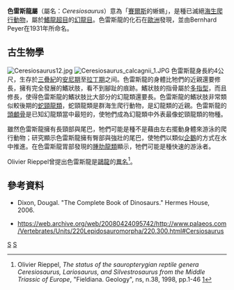 {{Automatic taxobox
| taxon = Ceresiosaurus
| authority = Peyer, 1931
|status = fossil
|image = Ceresiosaurus calcagnii.JPG
| image_caption = 色雷斯龍的化石
|fossil_range = {{Fossil range|242}}[[安尼期|安尼期]]至[[拉丁期|拉丁期]]之间
| type_species = '''''Ceresiosaurus calcagni'''''
| type_species_authority = Peyer, 1931
| subdivision_ranks = [[種|種]]
| subdivision =
*'''''C. calcagni''''' <small>Peyer, 1931</small>
*'''''C. russelli''''' <small>Hänni, 2004</small>
}}

'''色雷斯龍屬'''（屬名：''Ceresiosaurus''）意為「[[賽爾斯|賽爾斯]]的蜥蜴」，是種已滅絕[[海生爬行動物|海生爬行動物]]，屬於[[鰭龍超目|鰭龍超目]]的[[幻龍目|幻龍目]]。色雷斯龍的化石在[[歐洲|歐洲]]發現，並由Bernhard Peyer在1931年所命名。

==古生物學==
[[File:Ceresiosaurus12.jpg|thumb]] 
[[File:Ceresiosaurus_calcagnii_1.JPG|thumb]] 
色雷斯龍身長約4公尺，生存於[[三疊紀|三疊紀]]的[[安尼期|安尼期]]至[[拉丁期|拉丁期]]之间。色雷斯龍的身體比牠們的近親還要修長，擁有完全發展的鰭狀肢，看不到腳趾的痕跡。鰭狀肢的指骨屬於[[多指型|多指型]]，而且修長，使得色雷斯龍的鰭狀肢比大部分的幻龍類還要長。色雷斯龍的鰭狀肢非常類似較後期的[[蛇頸龍類|蛇頸龍類]]，蛇頸龍類是群海生爬行動物，是幻龍類的近親。色雷斯龍的[[頭顱骨|頭顱骨]]是已知幻龍類當中最短的，使牠們成為幻龍類中外表最像蛇頸龍類的物種。

雖然色雷斯龍擁有長頸部與尾巴，牠們可能是種不是藉由左右擺動身體來游泳的爬行動物；研究顯示色雷斯龍擁有臀部與強壯的尾巴，使牠們以類似[[企鵝|企鵝]]的方式在水中推進。在色雷斯龍胃部發現的[[腫肋龍類|腫肋龍類]]顯示，牠們可能是種快速的游泳者。

Olivier Rieppel曾提出色雷斯龍是[[鷗龍|鷗龍]]的[[異名|異名]]<ref>Olivier Rieppel, ''The status of the sauropterygian reptile genera Ceresiosaurus, Lariosaurus, and Silvestrosaurus from the Middle Triassic of Europe'', "Fieldiana. Geology", ns, n.38, 1998, pp.1-46 [http://www.biodiversitylibrary.org/item/21488]</ref>。

==參考資料==
<div class="references-small">
<references />
*Dixon, Dougal. "The Complete Book of Dinosaurs." Hermes House, 2006.
</div>
*https://web.archive.org/web/20080424095742/http://www.palaeos.com/Vertebrates/Units/220Lepidosauromorpha/220.300.html#Cersiosaurus
{{鰭龍超目|E.}}
{{taxonbar}}
[[Category:幻龍目|S]]
[[Category:1931年描述的分类群|S]]
{{Paleo-reptile-stub}}
